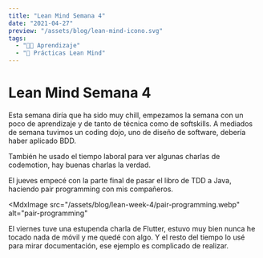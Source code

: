 ```yaml
---
title: "Lean Mind Semana 4"
date: "2021-04-27"
preview: "/assets/blog/lean-mind-icono.svg"
tags:
  - "👨‍💻 Aprendizaje"
  - "📘 Prácticas Lean Mind"
---
```


# Lean Mind Semana 4

Esta semana diría que ha sido muy chill, empezamos la semana con un poco de
aprendizaje y de tanto de técnica como de softskills. A mediados de semana
tuvimos un coding dojo, uno de diseño de software, debería haber aplicado BDD.

También he usado el tiempo laboral para ver algunas charlas de codemotion, hay
buenas charlas la verdad.

El jueves empecé con la parte final de pasar el libro de TDD a Java, haciendo
pair programming con mis compañeros.

<MdxImage
  src="/assets/blog/lean-week-4/pair-programming.webp"
  alt="pair-programming"
></MdxImage>

El viernes tuve una estupenda charla de Flutter, estuvo muy bien nunca he tocado
nada de móvil y me quedé con algo. Y el resto del tiempo lo usé para mirar
documentación, ese ejemplo es complicado de realizar.

